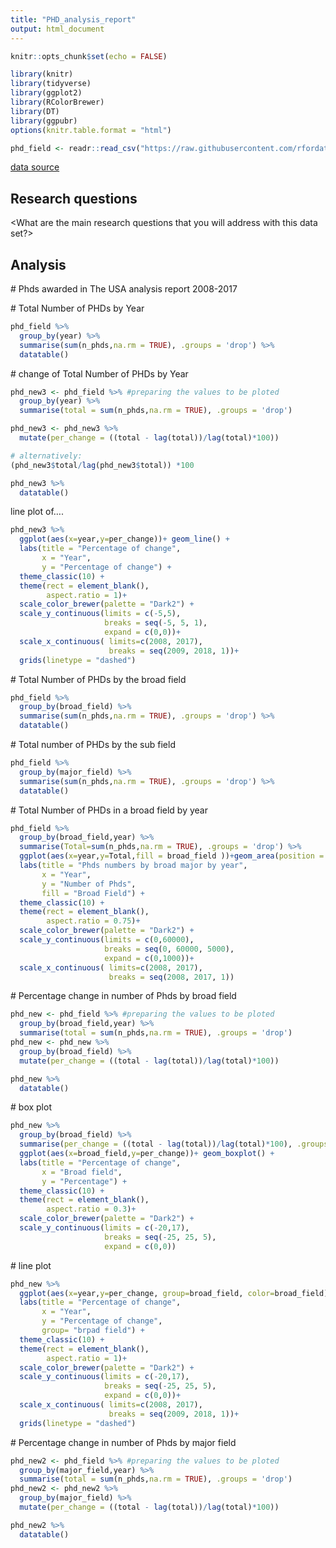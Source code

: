 ```yaml
---
title: "PHD_analysis_report"
output: html_document
---
```


```r
knitr::opts_chunk$set(echo = FALSE)

library(knitr)
library(tidyverse)
library(ggplot2)
library(RColorBrewer)
library(DT)
library(ggpubr)
options(knitr.table.format = "html")
```

```r
phd_field <- readr::read_csv("https://raw.githubusercontent.com/rfordatascience/tidytuesday/master/data/2019/2019-02-19/phd_by_field.csv")

```

[data source](https://github.com/rfordatascience/tidytuesday/tree/master/data/2019/2019-02-19)

## Research questions

<What are the main research questions that you will address with this data set?>

## Analysis

\# Phds awarded in The USA analysis report 2008-2017\

\# Total Number of PHDs by Year\ 

```r
phd_field %>% 
  group_by(year) %>% 
  summarise(sum(n_phds,na.rm = TRUE), .groups = 'drop') %>% 
  datatable()
```

\# change of Total Number of PHDs by Year\ 

```r
phd_new3 <- phd_field %>% #preparing the values to be ploted 
  group_by(year) %>% 
  summarise(total = sum(n_phds,na.rm = TRUE), .groups = 'drop')

phd_new3 <- phd_new3 %>% 
  mutate(per_change = ((total - lag(total))/lag(total)*100))

# alternatively:
(phd_new3$total/lag(phd_new3$total)) *100

phd_new3 %>% 
  datatable()
```

line plot of.... 

```r
phd_new3 %>% 
  ggplot(aes(x=year,y=per_change))+ geom_line() +
  labs(title = "Percentage of change", 
       x = "Year",
       y = "Percentage of change") +
  theme_classic(10) +
  theme(rect = element_blank(),
        aspect.ratio = 1)+
  scale_color_brewer(palette = "Dark2") +
  scale_y_continuous(limits = c(-5,5),
                     breaks = seq(-5, 5, 1),
                     expand = c(0,0))+ 
  scale_x_continuous( limits=c(2008, 2017),
                      breaks = seq(2009, 2018, 1))+
  grids(linetype = "dashed")
```


\# Total Number of PHDs by the broad field\

```r
phd_field %>% 
  group_by(broad_field) %>% 
  summarise(sum(n_phds,na.rm = TRUE), .groups = 'drop') %>% 
  datatable()
```


\# Total number of PHDs by the sub field \

```r
phd_field %>% 
  group_by(major_field) %>% 
  summarise(sum(n_phds,na.rm = TRUE), .groups = 'drop') %>% 
  datatable()
```


\# Total Number of PHDs in a broad field by year\

```r
phd_field %>%
  group_by(broad_field,year) %>% 
  summarise(Total=sum(n_phds,na.rm = TRUE), .groups = 'drop') %>% 
  ggplot(aes(x=year,y=Total,fill = broad_field ))+geom_area(position = 'stack')+
  labs(title = "Phds numbers by broad major by year", 
       x = "Year",
       y = "Number of Phds",
       fill = "Broad Field") +
  theme_classic(10) +
  theme(rect = element_blank(),
        aspect.ratio = 0.75)+
  scale_color_brewer(palette = "Dark2") +
  scale_y_continuous(limits = c(0,60000),
                     breaks = seq(0, 60000, 5000),
                     expand = c(0,1000))+ 
  scale_x_continuous( limits=c(2008, 2017),
                      breaks = seq(2008, 2017, 1))
```



\# Percentage change in number of Phds by broad field\ 

```r
phd_new <- phd_field %>% #preparing the values to be ploted 
  group_by(broad_field,year) %>% 
  summarise(total = sum(n_phds,na.rm = TRUE), .groups = 'drop')
phd_new <- phd_new %>% 
  group_by(broad_field) %>% 
  mutate(per_change = ((total - lag(total))/lag(total)*100))

phd_new %>% 
  datatable()
```


\# box plot\

```r
phd_new %>% 
  group_by(broad_field) %>% 
  summarise(per_change = ((total - lag(total))/lag(total)*100), .groups = 'drop') %>% 
  ggplot(aes(x=broad_field,y=per_change))+ geom_boxplot() +
  labs(title = "Percentage of change", 
       x = "Broad field",
       y = "Percentage") +
  theme_classic(10) +
  theme(rect = element_blank(),
        aspect.ratio = 0.3)+
  scale_color_brewer(palette = "Dark2") +
  scale_y_continuous(limits = c(-20,17),
                     breaks = seq(-25, 25, 5),
                     expand = c(0,0)) 

```

 
\# line plot \
```r
phd_new %>% 
  ggplot(aes(x=year,y=per_change, group=broad_field, color=broad_field))+ geom_line() +
  labs(title = "Percentage of change", 
       x = "Year",
       y = "Percentage of change",
       group= "brpad field") +
  theme_classic(10) +
  theme(rect = element_blank(),
        aspect.ratio = 1)+
  scale_color_brewer(palette = "Dark2") +
  scale_y_continuous(limits = c(-20,17),
                     breaks = seq(-25, 25, 5),
                     expand = c(0,0))+ 
  scale_x_continuous( limits=c(2008, 2017),
                      breaks = seq(2009, 2018, 1))+
  grids(linetype = "dashed")

```

\# Percentage change in number of Phds by major field\ 

```r
phd_new2 <- phd_field %>% #preparing the values to be ploted 
  group_by(major_field,year) %>% 
  summarise(total = sum(n_phds,na.rm = TRUE), .groups = 'drop')
phd_new2 <- phd_new2 %>% 
  group_by(major_field) %>% 
  mutate(per_change = ((total - lag(total))/lag(total)*100))

phd_new2 %>% 
  datatable()
```


